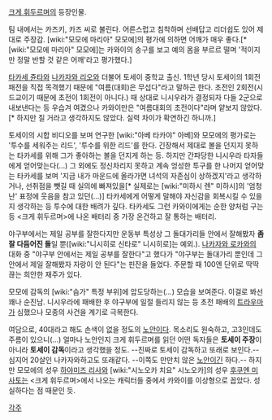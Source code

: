[[크게 휘두르며]]의 등장인물.

팀 내에서는 카즈키, 카즈 씨로 불린다. 어른스럽고 침착하며 선배답고 리더쉽도 있어 제대로 주장감. [wiki:"모모에 마리아" 모모에]의 평가에 의하면 어깨가 매우 좋다.[* [wiki:"모모에 마리아" 모모에]는 카와이의 송구를 보고 예의 몸을 부르르 떨며 '적이지만 정말 반할 것 같은 어깨'라고 평가했다.]

[[타카세 쥰타]]와 [[나카자와 리오]]와 더불어 토세이 중학교 출신. 1학년 당시 토세이의 1회전 패전을 직접 목격했기 때문에 "여름(대회)은 무섭다"라고 말하곤 한다. 초전인 2회전(시드교이기 때문에 초전이 1회전이 아니다.) 때 상대로 니시우라가 결정되자 다들 2군으로 내보낸다는 등 우습겨 여겼으나 카와이만은 "여름대회의 초전이다"라며 얕보지 않았다.[* 하지만 질 거라고 생각하지도 않았다. 실력 차이가 확연하긴 하니까.]

토세이의 시합 비디오를 보며 연구한 [wiki:"아베 타카야" 아베]와 모모에의 평가로는 '투수를 세워주는 리드', '투수를 위한 리드'를 한다. 긴장해서 제대로 볼을 던지지 못하는 타카세를 위해 그가 좋아하는 볼을 던지게 하는 등. 하지만 간파당한 니시우라 타자들에게 얻어맞는다(…) 그 외에도 정신차리지 못하고 계속 엉성한 투구를 한 나머지 얻어맞는 타카세를 보며 '지금 내가 마운드에 올라가면 녀석의 자존심이 상하겠지'라고 생각하거나, 선취점을 뺏길 때 실의에 빠져있을[* 실제로는 [wiki:"미하시 렌" 미하시]의 '엄청난' 표정에 웃음을 참고 있던(…)] 타카세에게 어떻게 말해야 자신감을 회복시킬 수 있을지 생각하는 등 투수에 대한 배려가 깊다. 타카세도 그런 카와이에게는 순한 양처럼 구는 등 <크게 휘두르며>에 나온 배터리 중 가장 온건하고 잘 통하는 배터리.

야구부에서는 제일 공부를 잘한다지만 운동부 특성상 그 돌대가리들 안에서 잘해봤자 '''좀 잘 다듬어진 돌'''일 뿐([wiki:"니시히로 신타로" 니시히로]는 예외.). [[나카자와 로카]]와의 대화 중 "야구부 안에서는 제일 공부를 잘한다"고 했다가 "야구부는 돌대가리 뿐인데 그 안에서 제일 잘해봤자 자랑이 안 된다"는 핀잔을 들었다. 주문할 때 100엔 단위로 딱딱 끊는 희안한 재주가 있다.

모모에 감독의 [wiki:"슴가" 특정 부위]에 압도당하는(…) 모습을 보여준다. 이걸로 봐선 꽤나 순진남. 니시우라에 패배한 후 야구부에 일절 들리지 않는 등 초전 패배의 [[트라우마]]가 심했으나 모종의 사건을 계기로 극복한다.

여담으로, 40대라고 해도 손색이 없을 정도의 [[노안]]이다. 목소리도 원숙하고, 고3인데도 주름이 있으니(…) 얼마나 노안인지 크게 휘두르며를 읽던 어떤 독자들은 '''토세이 주장'''이 아니라 '''토세이 감독'''이라고 생각했을 정도. --진짜로 토세이 감독하고 또래로 보인다.-- 심지어 20살인 나카자와하고도 또래같다. --이쪽도 만만치 않은 [[노안]]이긴 하다.-- 하지만 모모에의 성우 [[하야미즈 리사]]와 [wiki:"시노오카 치요" 시노오카]의 성우 [[후쿠엔 미사토]]는 <크게 휘두르며>에서 나오는 캐릭터들 중에서 카와이를 이상형으로 꼽았다. 성실하다는 점 때문인 듯.

[[각주]]
